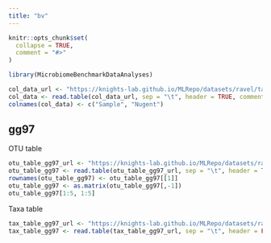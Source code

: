 ```yaml
---
title: "bv"
---
```


```r
knitr::opts_chunk$set(
  collapse = TRUE,
  comment = "#>"
)
```

```r
library(MicrobiomeBenchmarkDataAnalyses)
```

```r
col_data_url <- "https://knights-lab.github.io/MLRepo/datasets/ravel/task-nugent-category.txt"
col_data <- read.table(col_data_url, sep = "\t", header = TRUE, comment.char = "")
colnames(col_data) <- c("Sample", "Nugent")
```

## gg97

OTU table

```r
otu_table_gg97_url <- "https://knights-lab.github.io/MLRepo/datasets/ravel/gg/otutable.txt"
otu_table_gg97 <- read.table(otu_table_gg97_url, sep = "\t", header = TRUE, comment.char = "")
rownames(otu_table_gg97) <- otu_table_gg97[[1]]
otu_table_gg97 <- as.matrix(otu_table_gg97[,-1])
otu_table_gg97[1:5, 1:5]
```

Taxa table

```r
tax_table_gg97_url <- "https://knights-lab.github.io/MLRepo/datasets/ravel/gg/taxatable.txt"
tax_table_gg97 <- read.table(tax_table_gg97_url, sep = "\t", header = FALSE)
```




